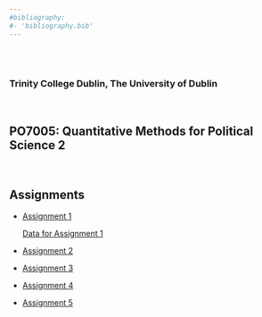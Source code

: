 ```yaml
---
#bibliography:
#- 'bibliography.bib'
---
```


<br>
<br>

### Trinity College Dublin, The University of Dublin

<br>

## **PO7005: Quantitative Methods for Political Science 2**

<br>

## \center Assignments


- [Assignment 1](PO7005/Assignments/HW1.pdf)

  [Data for Assignment 1](PO7005/Assignments/data.csv)
- [Assignment 2](PO7005/Assignments/HW2.pdf)
- [Assignment 3](PO7005/Assignments/HW3.pdf)
- [Assignment 4](PO7005/Assignments/HW4.pdf)
- [Assignment 5](PO7005/Assignments/HW5.pdf)


